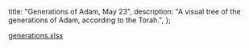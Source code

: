   title: "Generations of Adam, May 23",
  description:
    "A visual tree of the generations of Adam, according to the Torah.",
};

[generations.xlsx](/archive/documents/generations.xlsx)
